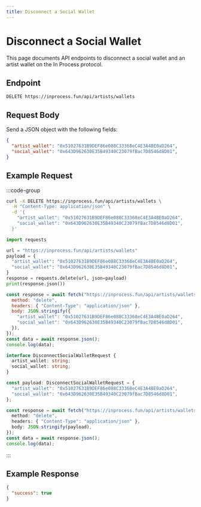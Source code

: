 ```yaml
---
title: Disconnect a Social Wallet
---
```


# Disconnect a Social Wallet

This page documents API endpoints to disconnect a social wallet and an artist wallet on the In Process protocol.

## Endpoint

```
DELETE https://inprocess.fun/api/artists/wallets
```

## Request Body

Send a JSON object with the following fields:

```json
{
  "artist_wallet": "0x51027631B9DEF86e088C33368eC4E3A4BE0aD264",
  "social_wallet": "0x643D962630E35B49340C23079fBac7D8546d8D01",
}
```

## Example Request

:::code-group

```bash [cURL]
curl -X DELETE https://inprocess.fun/api/artists/wallets \
  -H "Content-Type: application/json" \
  -d '{
    "artist_wallet": "0x51027631B9DEF86e088C33368eC4E3A4BE0aD264",
    "social_wallet": "0x643D962630E35B49340C23079fBac7D8546d8D01",
  }'
```

```python [Python]
import requests

url = "https://inprocess.fun/api/artists/wallets"
payload = {
  "artist_wallet": "0x51027631B9DEF86e088C33368eC4E3A4BE0aD264",
  "social_wallet": "0x643D962630E35B49340C23079fBac7D8546d8D01",
}
response = requests.delete(url, json=payload)
print(response.json())
```

```javascript [JavaScript]
const response = await fetch("https://inprocess.fun/api/artists/wallets", {
  method: "delete",
  headers: { "Content-Type": "application/json" },
  body: JSON.stringify({
    "artist_wallet": "0x51027631B9DEF86e088C33368eC4E3A4BE0aD264",
    "social_wallet": "0x643D962630E35B49340C23079fBac7D8546d8D01",
  }),
});
const data = await response.json();
console.log(data);
```

```typescript [TypeScript]
interface DisconnectSocialWalletRequest {
  artist_wallet: string;
  social_wallet: string;
}

const payload: DisconnectSocialWalletRequest = {
  "artist_wallet": "0x51027631B9DEF86e088C33368eC4E3A4BE0aD264",
  "social_wallet": "0x643D962630E35B49340C23079fBac7D8546d8D01",
};

const response = await fetch("https://inprocess.fun/api/artists/wallets", {
  method: "delete",
  headers: { "Content-Type": "application/json" },
  body: JSON.stringify(payload),
});
const data = await response.json();
console.log(data);
```

:::

## Example Response

```json
{
  "success": true
}
```
